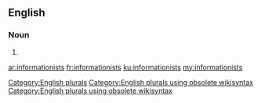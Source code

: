 ==English==

===Noun===
{{head|en}}

# {{plural of|informationist}}

[[Category:English plurals]][[Category:English plurals using obsolete wikisyntax]][[Category:English plurals using obsolete wikisyntax]]

[[ar:informationists]]
[[fr:informationists]]
[[ku:informationists]]
[[my:informationists]]
